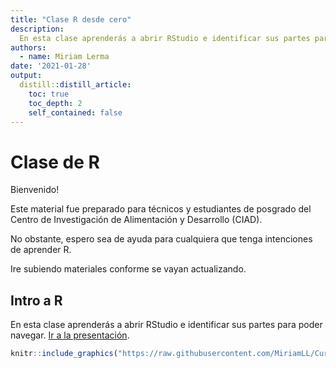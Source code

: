 ```yaml
---
title: "Clase R desde cero"
description:
  En esta clase aprenderás a abrir RStudio e identificar sus partes para poder navegar. Hay ejemplos de algunos ejercicios para sentirte comodo en RStudio asi como alguna informacion basica de tipos de objetos.
authors:
  - name: Miriam Lerma
date: '2021-01-28'
output:
  distill::distill_article:
    toc: true
    toc_depth: 2
    self_contained: false
---
```


# Clase de R

Bienvenido!  

Este material fue preparado para técnicos y estudiantes de posgrado del Centro de Investigación de Alimentación y Desarrollo (CIAD).

No obstante, espero sea de ayuda para cualquiera que tenga intenciones de aprender R.

Ire subiendo materiales conforme se vayan actualizando.

## Intro a R
En esta clase aprenderás a abrir RStudio e identificar sus partes para poder navegar. [Ir a la presentación](https://miriamll.github.io/Curso_CIAD/Clase1).  

```r
knitr::include_graphics("https://raw.githubusercontent.com/MiriamLL/Curso_CIAD/main/Figuras/Clase1.png")
```






